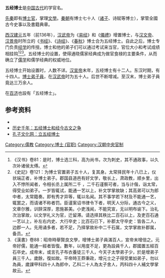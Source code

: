 {{儒学}}
'''五经博士'''是[[中国古代|中国古代]]的学官名。

[[先秦|先秦]]即有[[博士官|博士官]]，掌理[[文學|文學]]。[[秦朝|秦朝]]有博士七十人（[[诸子|诸子]]、诗赋等博士），掌管全國古今史事以及書籍典章。

[[西汉|西汉]][[建元_(西汉)|建元]]五年（前136年），[[汉武帝|汉武帝]]为《[[易经|易经]]》和《[[儀禮|儀禮]]》增置博士，与[[汉文帝|汉文帝]]、[[汉景帝|汉景帝]]时所立的《[[书经|书经]]》、《[[诗经|诗经]]》、《[[春秋_(史书)|春秋]]》博士合为五经博士。自此之后，博士专门负责[[经学|经学]]的传授。博士和他的弟子们可以通过考试来当官，官位大小和考试成绩相挂钩<ref>《汉书》卷81：是时，博士选三科，高为尚书，次为刺史，其不通政事，以久次补诸侯太傅。</ref><ref>《史記》卷121：为博士官置弟子五十人，复其身。太常择民年十八已上，仪状端正者，补博士弟子。郡国县道邑有好文学，敬长上，肃政教，顺乡里，出入不悖所闻者，令相长丞上属所二千 ，二千石谨察可者，当与计偕，诣太常，得受业如弟子。一岁皆辄试，能通一艺以上，补文学掌故缺；其高弟可以为郎中者，太常籍奏。即有秀才异等，辄以名闻。其不事学若下材及不能通一艺，辄罢之，而请诸不称者罚。臣谨案诏书律令下者，明天人分际，通古今之义，文章尔雅，训辞深厚，恩施甚美。小吏浅闻，不能究宣，无以明布谕下。治礼次治掌故，以文学礼义为官，迁留滞。请选择其秩比二百石以上，及吏百石通一艺以上，补左右内史、大行卒史；比百石已下，补郡太守卒史：皆各二人，边郡一人。先用诵多者，若不足，乃择掌故补中二千石属，文学掌故补郡属，备员。</ref><ref>《漢書》卷88：昭帝時舉賢良文學，增博士弟子員滿百人，宣帝末增倍之。元帝好儒，能通一經者皆復。數年，以用度不足，更為設員千人，郡國置五經百石卒史。成帝末，或言孔子布衣養徒三千人，今天子太學弟子少，於是增弟子員三千人。歲餘，復如故。平帝時王莽秉政，增元士之子得受業如弟子，勿以為員，歲課甲科四十人為郎中，乙科二十人為太子舍人，丙科四十人補文學掌故云。</ref>。五经博士的设置，使得通晓儒家经典成为做官食禄的主要条件，从而确立了[[儒学|儒学]]和儒学经典的权威地位。

五经博士开始设置时，人数不详。[[汉宣帝|汉宣帝]]末年，五经博士有十二人。东汉时期，有十四人。[[博士弟子員|博士弟子員]]，在[[汉武帝|汉武帝]]时为五十人。后世不断增减。至汉末，博士弟子員竟达三万余人。

在[[百济|百济]]也設有「五经博士」。

==参考资料==
*{{cite book zh |author=辞海编纂委员会 |title=《辞海》（1999年版） |format=M |edition=1 |location=上海 |publisher=上海辞书出版社 |date=2000 |pages= |id= ISBN 7-5326-0630-9}}
*[https://web.archive.org/web/20070911062634/http://www.lsqn.cn/ChinaHistory/tang/200702/115.html 历史千年：五经博士和经今古文之争]
*[https://web.archive.org/web/20110812201132/http://www.kongzi168.com/a/rxls/2010/0111/490.html 孔子文化网：立五经博士]

[[Category:儒教|Category:儒教]]
[[Category:博士_(官职)|Category:博士 (官职)]]
[[Category:汉朝中央官制|Category:汉朝中央官制]]